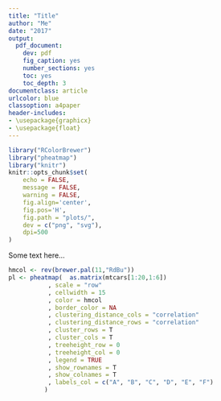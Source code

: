 ```yaml
---
title: "Title"
author: "Me"
date: "2017"
output: 
  pdf_document: 
    dev: pdf
    fig_caption: yes
    number_sections: yes
    toc: yes
    toc_depth: 3
documentclass: article
urlcolor: blue
classoption: a4paper
header-includes:
- \usepackage{graphicx}
- \usepackage{float}
---
```


```r
library("RColorBrewer")
library("pheatmap")
library("knitr")
knitr::opts_chunk$set(
    echo = FALSE,
    message = FALSE,
    warning = FALSE,
    fig.align='center',
    fig.pos='H',
    fig.path = "plots/",
    dev = c("png", "svg"),
    dpi=500
)

```

Some text here...                    

```r
hmcol <- rev(brewer.pal(11,"RdBu"))
pl <- pheatmap(  as.matrix(mtcars[1:20,1:6])
           , scale = "row"
           , cellwidth = 15
           , color = hmcol
           , border_color = NA
           , clustering_distance_cols = "correlation" 
           , clustering_distance_rows = "correlation" 
           , cluster_rows = T
           , cluster_cols = T
           , treeheight_row = 0
           , treeheight_col = 0
           , legend = TRUE
           , show_rownames = T
           , show_colnames = T
           , labels_col = c("A", "B", "C", "D", "E", "F")
          )
```



